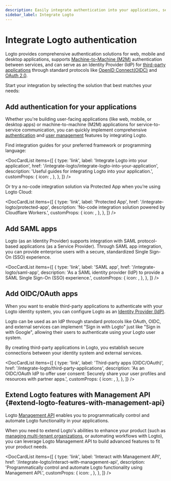 ```yaml
---
description: Easily integrate authentication into your applications, service as IdP to authorize OAuth apps, and utilize auth APIs, all with federated identity.
sidebar_label: Integrate Logto
---
```



# Integrate Logto authentication

Logto provides comprehensive authentication solutions for web, mobile and desktop applications, supports [Machine-to-Machine (M2M)](/quick-starts/m2m) authentication between services, and can serve as an Identity Provider (IdP) for [third-party applications](/integrate-logto/third-party-applications) through standard protocols like [OpenID Connect(OIDC)](https://auth.wiki/openid-connect) and [OAuth 2.0](https://auth.wiki/oauth-2.0).

Start your integration by selecting the solution that best matches your needs:

## Add authentication for your applications

Whether you're building user-facing applications (like web, mobile, or desktop apps) or machine-to-machine (M2M) applications for service-to-service communication, you can quickly implement comprehensive [authentication](/end-user-flows) and [user management](/user-management) features by integrating Logto.

Find integration guides for your preferred framework or programming language:

<DocCardList
  items={[
    {
      type: 'link',
      label: 'Integrate Logto into your application',
      href: '/integrate-logto/integrate-logto-into-your-application',
      description: 'Useful guides for integrating Logto into your application.',
      customProps: {
        icon: <GuidesIcon />,
      },
    },
  ]}
/>

Or try a no-code integration solution via Protected App when you’re using Logto Cloud:

<DocCardList
  items={[
    {
      type: 'link',
      label: 'Protected App',
      href: '/integrate-logto/protected-app',
      description: 'No-code integration solution powered by Cloudflare Workers.',
      customProps: {
        icon: <ProtectedAppIcon />,
      },
    },
  ]}
/>

## Add SAML apps

Logto (as an Identity Provider) supports integration with SAML protocol-based applications (as a Service Provider). Through SAML app integration, you can provide enterprise users with a secure, standardized Single Sign-On (SSO) experience.

<DocCardList
  items={[
    {
      type: 'link',
      label: 'SAML app',
      href: '/integrate-logto/saml-app',
      description:
        'As a SAML identity provider (IdP) to provide a SAML Single Sign-On (SSO) experience.',
      customProps: {
        icon: <IntegrateIcon width={20} height={20} />,
      },
    },
  ]}
/>

## Add OIDC/OAuth apps

When you want to enable third-party applications to authenticate with your Logto identity system, you can configure Logto as an [Identity Provider (IdP)](https://auth.wiki/identity-provider).

Logto can be used as an IdP through standard protocols like OAuth, OIDC, and external services can implement "Sign in with Logto" just like "Sign in with Google", allowing their users to authenticate using your Logto user system.

By creating third-party applications in Logto, you establish secure connections between your identity system and external services.

<DocCardList
  items={[
    {
      type: 'link',
      label: 'Third-party apps (OIDC/OAuth)',
      href: '/integrate-logto/third-party-applications',
      description:
        'As an OIDC/OAuth IdP to offer user consent: Securely share your user profiles and resources with partner apps.',
      customProps: {
        icon: <IntegrateIcon width={20} height={20} />,
      },
    },
  ]}
/>

## Extend Logto features with Management API \{#extend-logto-features-with-management-api}

Logto [Management API](https://openapi.logto.io/) enables you to programmatically control and automate Logto functionality in your applications.

When you need to extend Logto's abilities to enhance your product (such as [managing multi-tenant organizations](/organizations), or automating workflows with Logto), you can leverage Logto Management API to build advanced features to fit your product needs.

<DocCardList
  items={[
    {
      type: 'link',
      label: 'Interact with Management API',
      href: '/integrate-logto/interact-with-management-api',
      description:
        'Programmatically control and automate Logto functionality using Management API.',
      customProps: {
        icon: <CloudConnectionIcon />,
      },
    },
  ]}
/>
